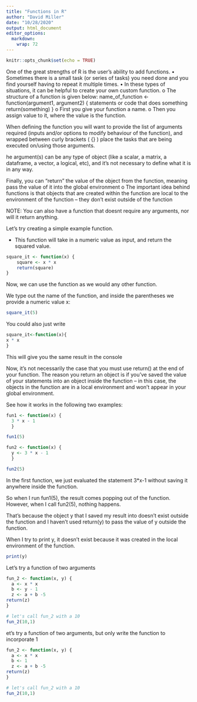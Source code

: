 ```yaml
---
title: "Functions in R"
author: "David Miller"
date: "10/28/2020"
output: html_document
editor_options: 
  markdown: 
    wrap: 72
---
```


```r
knitr::opts_chunk$set(echo = TRUE)
```

One of the great strengths of R is the user's ability to add functions.
• Sometimes there is a small task (or series of tasks) you need done and
you find yourself having to repeat it multiple times. • In these types
of situations, it can be helpful to create your own custom function. o
The structure of a function is given below: name\_of\_function \<-
function(argument1, argument2) { statements or code that does something
return(something) } o First you give your function a name. o Then you
assign value to it, where the value is the function.

When defining the function you will want to provide the list of
arguments required (inputs and/or options to modify behaviour of the
function), and wrapped between curly brackets ( {} ) place the tasks
that are being executed on/using those arguments.

he argument(s) can be any type of object (like a scalar, a matrix, a
dataframe, a vector, a logical, etc), and it's not necessary to define
what it is in any way.

Finally, you can "return" the value of the object from the function,
meaning pass the value of it into the global environment o The important
idea behind functions is that objects that are created within the
function are local to the environment of the function -- they don't
exist outside of the function

NOTE: You can also have a function that doesnt require any arguments,
nor will it return anything.

Let's try creating a simple example function.

-   This function will take in a numeric value as input, and return the
    squared value.

```r
square_it <- function(x) {
    square <- x * x
    return(square)
}
```

Now, we can use the function as we would any other function.

We type out the name of the function, and inside the parentheses we
provide a numeric value x: 

```r
square_it(5)
```


You could also just write 


```r
square_it<-function(x){
x * x
}

```

This will give you the same result in the console 

Now, it's not necessarily the case that you must use return() at the end of your function. The reason you return an object is if you've saved the value of your statements into an object inside the function -- in this case, the objects in the function are in a local environment and won't appear in your global environment.

See how it works in the following two examples:

```r
fun1 <- function(x) {
  3 * x - 1 
  }

fun1(5)
```

```r
fun2 <- function(x) {
  y <- 3 * x - 1 
  }

fun2(5)
```




In the first function, we just evaluated the statement 3*x-1
without saving it anywhere inside the function. 

So when I run fun1(5), the result comes popping out of the function. 
However, when I call fun2(5), nothing happens. 

That's because the object y that I saved my result into doesn't exist outside the function and I haven't used return(y) to pass the value of y outside the function. 

When I try to print y, it doesn't exist because it was created in the local environment of the function. 
```r
print(y)
```

Let's try a function of two arguments
```r
fun_2 <- function(x, y) {
  a <- x * x
  b <- y - 1
  z <- a + b -5
return(z)
}

# let's call fun_2 with a 10
fun_2(10,1)
```

et's try a function of two arguments, but only write the function to incorporate 1
```r
fun_2 <- function(x, y) {
  a <- x * x
  b <- 1
  z <- a + b -5
return(z)
}

# let's call fun_2 with a 10
fun_2(10,1)
```


```r

```
